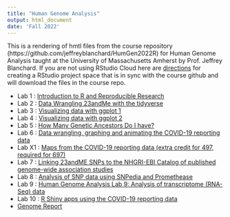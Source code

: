 ```yaml
---
title: "Human Genome Analysis"
output: html_document
date: 'Fall 2022'
---
```


This is a rendering of hmtl files from the course repository  (https://github.com/jeffreyblanchard/HumGen2022R) for Human Genome Analysis taught at the University of Massachusetts Amherst by Prof. Jeffrey Blanchard.  If you are not using RStudio Cloud here are [directions](HumGen_github.html) for creating a RStudio project space that is in sync with the course github and will download the files in the course repo.

* Lab 1 : [Introduction to R and Reproducible Research](HumGen_Lab1_intro.html)
* Lab 2 : [Data Wrangling 23andMe with the tidyverse](HumGen_Lab2_datawrangle.html)
* Lab 3 : [Visualizing data with ggplot 1](HumGen_Lab3_datavis.html)
* Lab 4 : [Visualizing data with ggplot 2](HumGen_Lab4_pub_graphics.html)
* Lab 5 : [How Many Genetic Ancestors Do I have?](HumGen_Lab5_genetic_ancestors.html)
* Lab 6 : [Data wrangling, graphing and animating the COVID-19 reporting data](HumGen_Lab6_covid.html)
* Lab X1 : [Maps from the COVID-19 reporting data (extra credit for 497, required for 697)](HumGen_LabX1_maps.html)
* Lab 7 : [Linking 23andME SNPs to the NHGRI-EBI Catalog of published genome-wide association studies](HumGen_Lab7_gwascat.html)
* Lab 8 : [Analysis of SNP data using SNPedia and Promethease](HumGen_Lab8_promethease.html)
* Lab 9 : [Human Genome Analysis Lab 9: Analysis of transcriptome (RNA-Seq) data](HumGen_Lab9_rnaseq.html)
* Lab 10 : [R Shiny apps using the COVID-19 reporting data](HumGen_Lab10_Shiny.html)
* [Genome Report](HumGen_Report.html)
